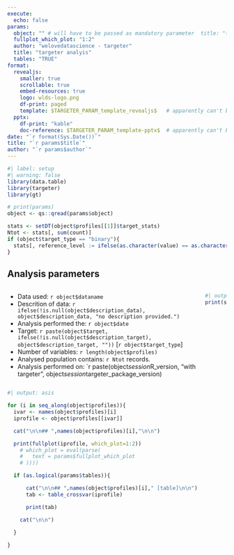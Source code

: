 ```yaml
---
execute:
  echo: false
params:
  object: "" # will have to be passed as mandatory parameter  title: "targeter analysis"
  fullplot_which_plot: "1:2"
  author: "welovedatascience - targeter"
  title: "targeter analyis"
  tables: "TRUE"
format:
  revealjs:
    smaller: true
    scrollable: true
    embed-resources: true
    logo: wlds-logo.png
    df-print: paged 
    template: $TARGETER_PARAM_template_revealjs$   # apparently can't be managed by params :(
  pptx: 
    df-print: "kable" 
    doc-reference: $TARGETER_PARAM_template-pptx$  # apparently can't be managed by params :(
date: "`r format(Sys.Date())`"
title: "`r params$title`"
author: "`r params$author`"
---
```


```r
#| label: setup
#| warning: false
library(data.table)
library(targeter)
library(gt)

# print(params)
object <- qs::qread(params$object)

```


```r
stats <- setDT(object$profiles[[1]]$target_stats)
Ntot <- stats[, sum(count)]
if (object$target_type == "binary"){
  stats[, reference_level := ifelse(as.character(value) == as.character(object$target_reference_level), "*", "")]
}
```


## Analysis parameters

:::: {.columns}

::: {.column}
- Data used: `r object$dataname`
- Descrition of data: `r ifelse(!is.null(object$description_data), object$description_data, "no description provided.")`
- Analysis performed the: `r object$date`
- Target: `r paste(object$target, ifelse(!is.null(object$description_target), object$description_target, ""))` [`r object$target_type`]
- Number of variables: `r length(object$profiles)`
- Analysed population contains: `r Ntot` records.
- Analysis performed on: `r paste(object$session$R_version, "with targeter", object$session$targeter_package_version)
:::

::: {.column}
```r
#| output: asis
print(stats)
```
:::
::::



```r
#| output: asis

for (i in seq_along(object$profiles)){
  ivar <- names(object$profiles)[i]
  iprofile <- object$profiles[[ivar]]

  cat("\n\n## ",names(object$profiles)[i],"\n\n")

  print(fullplot(iprofile, which_plot=1:2))
    # which_plot = eval(parse(
    #   text = params$fullplot_which_plot
    # ))))

  if (as.logical(params$tables)){

      cat("\n\n## ",names(object$profiles)[i]," [table]\n\n")
      tab <- table_crossvar(iprofile)

      print(tab)

    cat("\n\n")

  }
  
}
```
